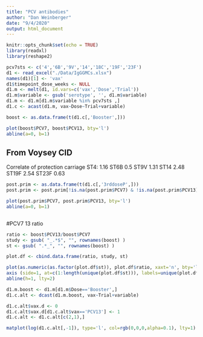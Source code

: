 ```yaml
---
title: "PCV antibodies"
author: "Dan Weinberger"
date: "9/4/2020"
output: html_document
---
```


```r
knitr::opts_chunk$set(echo = TRUE)
library(readxl)
library(reshape2)
```

```r
pcv7sts <- c('4','6B','9V','14','18C','19F','23F')
d1 <- read_excel("./Data/IgGGMCs.xlsx")
names(d1)[1] <- 'vax'
d1$timepoint_dose_weeks <- NULL
d1.m <- melt(d1, id.vars=c('vax','Dose','Trial'))
d1.m$variable <- gsub('serotype', '', d1.m$variable)
d1.m <- d1.m[d1.m$variable %in% pcv7sts ,]
d1.c <- acast(d1.m, vax~Dose~Trial+variable)

boost <- as.data.frame(t(d1.c[,'Booster',]))
```

```r
plot(boost$PCV7, boost$PCV13, bty='l')
abline(a=0, b=1)
```

## From Voysey CID
Correlate of protection carriage
ST4: 1.16
ST6B 0.5
ST9V 1.31
ST14 2.48
ST19F 2.54
ST23F 0.63
```r
post.prim <- as.data.frame(t(d1.c[,'3rddoseP',]))
post.prim <- post.prim[!is.na(post.prim$PCV7) & !is.na(post.prim$PCV13),]

plot(post.prim$PCV7, post.prim$PCV13, bty='l')
abline(a=0, b=1)
```


```r

```


#PCV7 13 ratio
```r
ratio <- boost$PCV13/boost$PCV7
study <- gsub( "_.*$", "", rownames(boost) )
st <- gsub( ".*_", "", rownames(boost) )

plot.df <- cbind.data.frame(ratio, study, st)

plot(as.numeric(as.factor(plot.df$st)), plot.df$ratio, xaxt='n', bty='l', ylab='Boost Ab Ratio')
axis (side=1, at=c(1:length(unique(plot.df$st))), labels=unique(plot.df$st) )
abline(h=1, lty=2)

```




```r
d1.m.boost <- d1.m[d1.m$Dose=='Booster',]
d1.c.alt <- dcast(d1.m.boost, vax~Trial+variable)

d1.c.alt$vax.d <- 0
d1.c.alt$vax.d[d1.c.alt$vax=='PCV13'] <- 1
d1.c.alt <- d1.c.alt[c(2,1),]

matplot(log(d1.c.alt[,-1]), type='l', col=rgb(0,0,0,alpha=0.1), lty=1)

```


